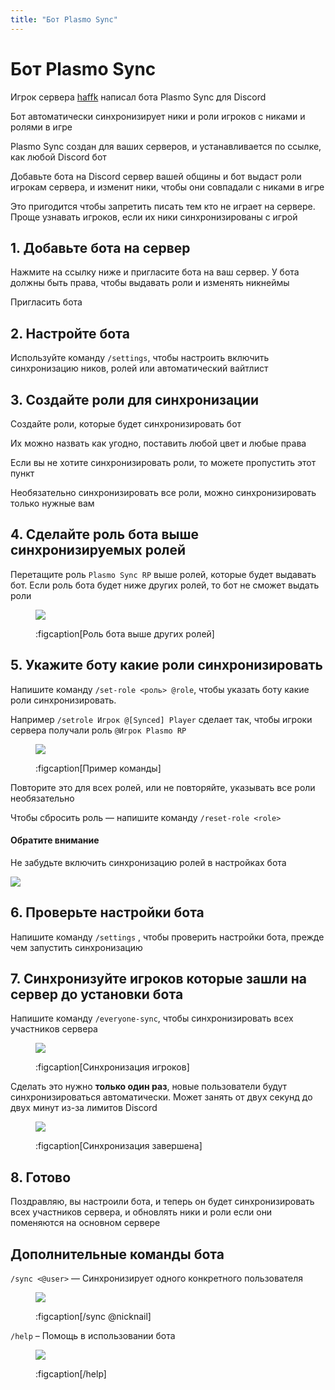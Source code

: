```yaml
---
title: "Бот Plasmo Sync"
---
```


# Бот Plasmo Sync

Игрок сервера [haffk](https://t.me/howkawgew) написал бота Plasmo Sync для Discord

Бот автоматически синхронизирует ники и роли игроков с никами и ролями в игре

Plasmo Sync создан для ваших серверов, и устанавливается по ссылке, как любой Discord бот

Добавьте бота на Discord сервер вашей общины и бот выдаст роли игрокам сервера, и изменит ники, чтобы они совпадали с никами в игре

Это пригодится чтобы запретить писать тем кто не играет на сервере. Проще узнавать игроков, если их ники синхронизированы с игрой

## 1. Добавьте бота на сервер

Нажмите на ссылку ниже и пригласите бота на ваш сервер. У бота должны быть права, чтобы выдавать роли и изменять никнеймы

<FatLink href="https://discord.com/api/oauth2/authorize?client_id=944529811362181171&permissions=8&scope=bot%20applications.commands">
    Пригласить бота
</FatLink>
    
## 2. Настройте бота

Используйте команду `/settings`, чтобы настроить включить синхронизацию ников, ролей или автоматический вайтлист

## 3. Создайте роли для синхронизации

Создайте роли, которые будет синхронизировать бот

Их можно назвать как угодно, поставить любой цвет и любые права

Если вы не хотите синхронизировать роли, то можете пропустить этот пункт

Необязательно синхронизировать все роли, можно синхронизировать только нужные вам

## 4. Сделайте роль бота выше синхронизируемых ролей

Перетащите роль `Plasmo Sync RP` выше ролей, которые будет выдавать бот. Если роль бота будет ниже других ролей, то бот не сможет выдать роли

<figure>

![](/assets/guides/sync/role_order.png)

:figcaption[Роль бота выше других ролей]

</figure>

## 5. Укажите боту какие роли синхронизировать
    
Напишите команду `/set-role <роль> @role`, чтобы указать боту какие роли синхронизировать. 

Например `/setrole Игрок @[Synced] Player` сделает так, чтобы игроки сервера получали роль `@Игрок Plasmo RP`

<figure>
    
![](/assets/guides/sync/set_role.jpeg)

:figcaption[Пример команды]

</figure>
    
Повторите это для всех ролей, или не повторяйте, указывать все роли необязательно
    
Чтобы сбросить роль — напишите команду `/reset-role <role>`

<CustomBlock type="warn">

#### Обратите внимание

Не забудьте включить синхронизацию ролей в настройках бота

![](/assets/guides/sync/sync_settings.jpeg)

</CustomBlock>

## 6. Проверьте настройки бота

Напишите команду `/settings` , чтобы проверить настройки бота, прежде чем запустить синхронизацию

## 7. Синхронизуйте игроков которые зашли на сервер до установки бота

Напишите команду `/everyone-sync`, чтобы синхронизировать всех участников сервера

<figure>
    
![](/assets/guides/sync/sync_process.jpeg)

:figcaption[Синхронизация игроков]

</figure>
    
Сделать это нужно **только один раз**, новые пользователи будут синхронизироваться автоматически. Может занять от двух секунд до двух минут из-за лимитов Discord
    
<figure>
    
![](/assets/guides/sync/sync_done.jpeg)

:figcaption[Синхронизация завершена]

</figure>

## 8. Готово

Поздравляю, вы настроили бота, и теперь он будет синхронизировать всех участников сервера, и обновлять ники и роли если они поменяются на основном сервере

## Дополнительные команды бота

`/sync <@user>` — Синхронизирует одного конкретного пользователя

<figure>
    
![](/assets/guides/sync/command_sync.jpeg)

:figcaption[/sync @nicknail]

</figure>

`/help` – Помощь в использовании бота

<figure>

![](/assets/guides/sync/command_help.jpeg)

:figcaption[/help]

</figure>